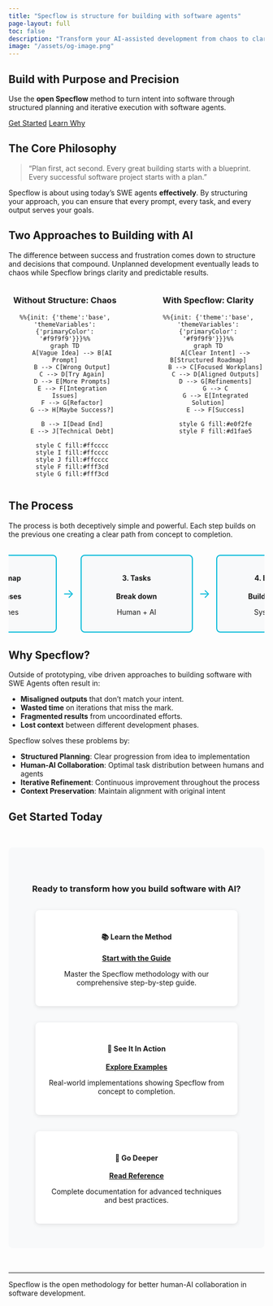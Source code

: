 ```yaml
---
title: "Specflow is structure for building with software agents"
page-layout: full
toc: false
description: "Transform your AI-assisted development from chaos to clarity. Specflow provides the structured methodology for building software with today's AI agents."
image: "/assets/og-image.png"
---
```


<style>
.quarto-title-block {
  text-align: center;
  margin-bottom: 0;
  padding-bottom: 0;
}
.quarto-title h1.title {
  text-align: center;
  font-size: 1.75rem;
  font-weight: 600;
  margin-bottom: 1rem;
}
</style>

::: {.hero-banner}
# Build with Purpose and Precision

Use the **open Specflow** method to turn intent into software through structured planning and iterative execution with software agents.

::: {.hero-buttons}
[Get Started](getting-started.qmd){.btn .btn-primary .btn-lg}
[Learn Why](why-plan-first.qmd){.btn .btn-outline-primary .btn-lg}
:::
:::

## The Core Philosophy

> "Plan first, act second. Every great building starts with a blueprint. Every successful software project starts with a plan."

Specflow is about using today's SWE agents **effectively**. By structuring your approach, you can ensure that every prompt, every task, and every output serves your goals. 

## Two Approaches to Building with AI

The difference between success and frustration comes down to structure and decisions that compound. Unplanned development eventually leads to chaos while Specflow brings clarity and predictable results. 

::: {.columns}

::: {.column width="48%"}
::: {style="text-align: center;"}
### Without Structure: Chaos
:::

::: {style="max-width: 400px; margin: 0 auto; text-align: center;"}
```mermaid
%%{init: {'theme':'base', 'themeVariables': {'primaryColor': '#f9f9f9'}}}%%
graph TD
    A[Vague Idea] --> B[AI Prompt]
    B --> C[Wrong Output]
    C --> D[Try Again]
    D --> E[More Prompts]
    E --> F[Integration Issues]
    F --> G[Refactor]
    G --> H[Maybe Success?]
    
    B --> I[Dead End]
    E --> J[Technical Debt]
    
    style C fill:#ffcccc
    style I fill:#ffcccc
    style J fill:#ffcccc
    style F fill:#fff3cd
    style G fill:#fff3cd
```
:::
:::

::: {.column width="4%"}
:::

::: {.column width="48%"}
::: {style="text-align: center;"}
### With Specflow: Clarity
:::

::: {style="max-width: 400px; margin: 0 auto; text-align: center;"}
```mermaid
%%{init: {'theme':'base', 'themeVariables': {'primaryColor': '#f9f9f9'}}}%%
graph TD
    A[Clear Intent] --> B[Structured Roadmap]
    B --> C[Focused Workplans]
    C --> D[Aligned Outputs]
    D --> G[Refinements]
    G --> C
    G --> E[Integrated Solution]
    E --> F[Success]
    
    style G fill:#e0f2fe
    style F fill:#d1fae5
```
:::
:::

:::

## The Process

The process is both deceptively simple and powerful. Each step builds on the previous one creating a clear path from concept to completion. 

::: {style="display: flex; align-items: stretch; justify-content: center; gap: 0.5rem; margin: 2rem auto; max-width: 1400px; overflow-x: auto;"}

::: {style="flex: 0 0 auto; width: 185px; padding: 1rem; background: #f8f9fa; border: 2px solid #02B9D9; border-radius: 8px; text-align: center;"}
#### 1. Intent
**Define goal**

What & Why
:::

::: {style="flex: 0 0 auto; align-self: center; font-size: 1.5rem; color: #02B9D9; padding: 0 0.25rem;"}
→
:::

::: {style="flex: 0 0 auto; width: 185px; padding: 1rem; background: #f8f9fa; border: 2px solid #02B9D9; border-radius: 8px; text-align: center;"}
#### 2. Roadmap
**Plan phases**

Milestones
:::

::: {style="flex: 0 0 auto; align-self: center; font-size: 1.5rem; color: #02B9D9; padding: 0 0.25rem;"}
→
:::

::: {style="flex: 0 0 auto; width: 185px; padding: 1rem; background: #f8f9fa; border: 2px solid #02B9D9; border-radius: 8px; text-align: center;"}
#### 3. Tasks
**Break down**

Human + AI
:::

::: {style="flex: 0 0 auto; align-self: center; font-size: 1.5rem; color: #02B9D9; padding: 0 0.25rem;"}
→
:::

::: {style="flex: 0 0 auto; width: 185px; padding: 1rem; background: #f8f9fa; border: 2px solid #02B9D9; border-radius: 8px; text-align: center;"}
#### 4. Execute
**Build together**

Systematic
:::

::: {style="flex: 0 0 auto; align-self: center; font-size: 1.5rem; color: #02B9D9; padding: 0 0.25rem;"}
→
:::

::: {style="flex: 0 0 auto; width: 185px; padding: 1rem; background: #f8f9fa; border: 2px solid #02B9D9; border-radius: 8px; text-align: center;"}
#### 5. Refine
**Iterate & learn**

Improve
:::

:::

## Why Specflow?

Outside of prototyping, vibe driven approaches to building software with SWE Agents often result in:

- **Misaligned outputs** that don't match your intent.
- **Wasted time** on iterations that miss the mark.
- **Fragmented results** from uncoordinated efforts.
- **Lost context** between different development phases.

Specflow solves these problems by:

::: {.features}
-  **Structured Planning**: Clear progression from idea to implementation
-  **Human-AI Collaboration**: Optimal task distribution between humans and agents
-  **Iterative Refinement**: Continuous improvement throughout the process
-  **Context Preservation**: Maintain alignment with original intent
:::

## Get Started Today

::: {style="background-color: #f8f9fa; padding: 3rem 2rem; border-radius: 8px; text-align: center; margin: 3rem 0;"}

### Ready to transform how you build software with AI?

::: {style="display: flex; flex-wrap: wrap; gap: 2rem; justify-content: center; margin-top: 2rem;"}

::: {style="flex: 1; min-width: 250px; max-width: 350px; padding: 1.5rem; background: white; border-radius: 8px; box-shadow: 0 2px 8px rgba(0,0,0,0.1);"}
#### 📚 Learn the Method
[**Start with the Guide**](getting-started.qmd){.btn .btn-primary style="margin-top: 1rem;"}

Master the Specflow methodology with our comprehensive step-by-step guide.
:::

::: {style="flex: 1; min-width: 250px; max-width: 350px; padding: 1.5rem; background: white; border-radius: 8px; box-shadow: 0 2px 8px rgba(0,0,0,0.1);"}
#### 🚀 See It In Action
[**Explore Examples**](examples/index.qmd){.btn .btn-primary style="margin-top: 1rem;"}

Real-world implementations showing Specflow from concept to completion.
:::

::: {style="flex: 1; min-width: 250px; max-width: 350px; padding: 1.5rem; background: white; border-radius: 8px; box-shadow: 0 2px 8px rgba(0,0,0,0.1);"}
#### 📖 Go Deeper
[**Read Reference**](reference/index.qmd){.btn .btn-primary style="margin-top: 1rem;"}

Complete documentation for advanced techniques and best practices.
:::

:::
:::

---

::: {.text-center .text-muted}
Specflow is the open methodology for better human-AI collaboration in software development.
:::
